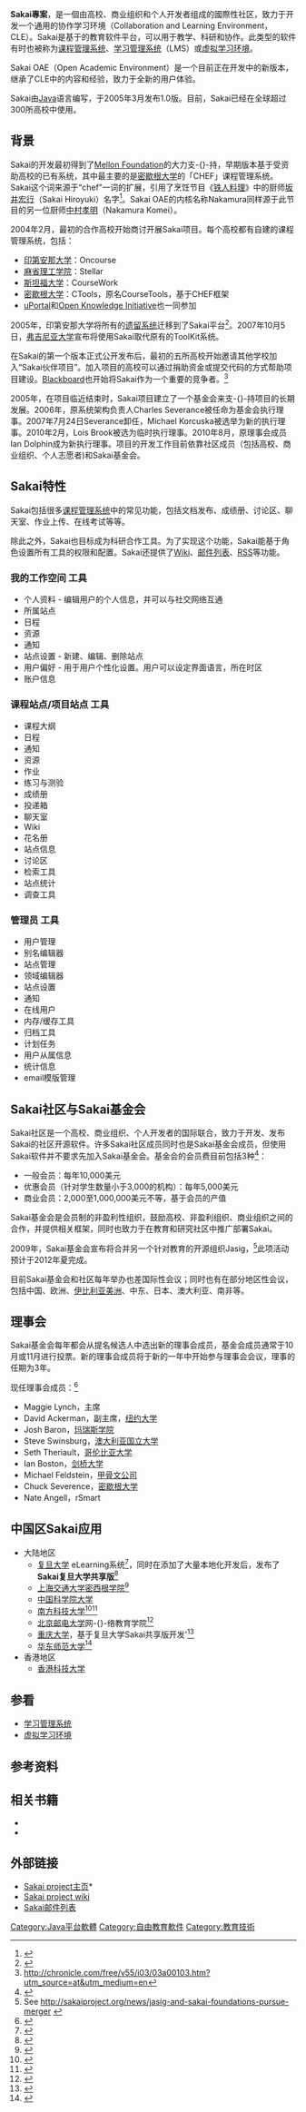 {{fansite|time=2020-04-17T05:02:21+00:00}}
{{NoteTA|G1=IT}}
{{Infobox Software
| name                   =
| logo                   =
| developer              = Sakai基金会
| latest release version = 19.3 {{release date|2019|10|11}}
| operating system       = [[跨平台|跨平台]]
| programming language   = [[Java|Java]]
| genre                  = [[课程管理系统|课程管理系统]]
| license                = [[Educational_Community_License|Educational Community License]]
| website                = http://www.sakaiproject.org  
}}

'''Sakai專案'''，是一個由高校、商业组织和个人开发者组成的國際性社区，致力于开发一个通用的协作学习环境（Collaboration and Learning Environment，CLE）。Sakai是基于{{link-en|教育社區授權|Educational Community License}}的教育软件平台，可以用于教学、科研和协作。此类型的软件有时也被称为[[课程管理系统|课程管理系统]]、[[学习管理系统|学习管理系统]]（LMS）或[[虚拟学习环境|虚拟学习环境]]。

Sakai OAE（Open Academic Environment）是一个目前正在开发中的新版本，继承了CLE中的内容和经验，致力于全新的用户体验。

Sakai由[[Java|Java]]语言编写，于2005年3月发布1.0版。目前，Sakai已经在全球超过300所高校中使用。

==背景==
Sakai的开发最初得到了[[Mellon_Foundation|Mellon Foundation]]的大力支-{}-持，早期版本基于受资助高校的已有系统，其中最主要的是[[密歇根大学|密歇根大学]]的「CHEF」课程管理系统。Sakai这个词来源于“chef”一词的扩展，引用了烹饪节目《[[铁人料理|铁人料理]]》中的厨师[[坂井宏行|坂井宏行]]（Sakai Hiroyuki）名字<ref>{{Cite web |url=http://confluence.sakaiproject.org/download/attachments/63340941/New+to+Sakai.pptx?version=1 |title=存档副本 |accessdate=2012-03-06 |archive-date=2012-02-24 |archive-url=https://web.archive.org/web/20120224044612/https://confluence.sakaiproject.org/download/attachments/63340941/New+to+Sakai.pptx?version=1 |dead-url=no }}</ref>。Sakai OAE的内核名称Nakamura同样源于此节目的另一位厨师[[中村孝明|中村孝明]]（Nakamura Komei）。

2004年2月，最初的合作高校开始商讨开展Sakai项目。每个高校都有自建的课程管理系统，包括：
* [[印第安那大学|印第安那大学]]：Oncourse
* [[麻省理工学院|麻省理工学院]]：Stellar
* [[斯坦福大学|斯坦福大学]]：CourseWork
* [[密歇根大学|密歇根大学]]：CTools，原名CourseTools，基于CHEF框架
* [[uPortal|uPortal]]和[[Open_Knowledge_Initiative|Open Knowledge Initiative]]也一同参加
2005年，印第安那大学将所有的[[遗留系统|遗留系统]]迁移到了Sakai平台<ref>{{Cite web |url=http://bugs.sakaiproject.org/confluence/display/winterconf2005/Blazing+a+Trail+-+Analysis+of+an+Ambitious+Rollout+at+Indiana+University+--+070 |title=存档副本 |accessdate=2012-03-06 |archive-date=2008-09-07 |archive-url=https://web.archive.org/web/20080907181044/http://bugs.sakaiproject.org/confluence/display/winterconf2005/Blazing+a+Trail+-+Analysis+of+an+Ambitious+Rollout+at+Indiana+University+--+070 |dead-url=no }}</ref>。2007年10月5日，[[弗吉尼亚大学|弗吉尼亚大学]]宣布将使用Sakai取代原有的ToolKit系统。

在Sakai的第一个版本正式公开发布后，最初的五所高校开始邀请其他学校加入“Sakai伙伴项目”。加入项目的高校可以通过捐助资金或提交代码的方式帮助项目建设。[[Blackboard|Blackboard]]也开始将Sakai作为一个重要的竞争者。<ref>http://chronicle.com/free/v55/i03/03a00103.htm?utm_source=at&utm_medium=en</ref>

2005年，在项目临近结束时，Sakai项目建立了一个基金会来支-{}-持项目的长期发展。2006年，原系统架构负责人Charles Severance被任命为基金会执行理事。2007年7月24日Severance卸任，Michael Korcuska被选举为新的执行理事。2010年2月，Lois Brook被选为临时执行理事。2010年8月，原理事会成员Ian Dolphin成为新执行理事。项目的开发工作目前依靠社区成员（包括高校、商业组织、个人志愿者)和Sakai基金会。

==Sakai特性==
Sakai包括很多[[课程管理系统|课程管理系统]]中的常见功能，包括文档发布、成绩册、讨论区、聊天室、作业上传、在线考试等等。 

除此之外，Sakai也目标成为科研合作工具。为了实现这个功能，Sakai能基于角色设置所有工具的权限和配置。Sakai还提供了[[Wiki|Wiki]]、[[邮件列表|邮件列表]]、[[RSS|RSS]]等功能。

===我的工作空间 工具===
* 个人资料 - 编辑用户的个人信息，并可以与社交网络互通
* 所属站点
* 日程
* 资源
* 通知
* 站点设置 - 新建、编辑、删除站点
* 用户偏好 - 用于用户个性化设置。用户可以设定界面语言，所在时区
* 账户信息

===课程站点/项目站点 工具===
* 课程大纲
* 日程
* 通知
* 资源
* 作业
* 练习与测验
* 成绩册
* 投递箱
* 聊天室
* Wiki
* 花名册
* 站点信息
* 讨论区
* 检索工具
* 站点统计
* 调查工具

===管理员 工具===
* 用户管理
* 别名编辑器
* 站点管理
* 领域编辑器
* 站点设置
* 通知
* 在线用户
* 内存/缓存工具
* 归档工具
* 计划任务
* 用户从属信息
* 统计信息
* email模版管理

== Sakai社区与Sakai基金会 ==
Sakai社区是一个高校、商业组织、个人开发者的国际联合，致力于开发、发布Sakai的社区开源软件。许多Sakai社区成员同时也是Sakai基金会成员，但使用Sakai软件并不要求先加入Sakai基金会。基金会的会员费目前包括3种<ref>{{cite web |url=http://www.sakaiproject.org/foundation-membership |title=存档副本 |accessdate=2012-03-07 |deadurl=yes |archiveurl=https://web.archive.org/web/20120221213837/http://sakaiproject.org/foundation-membership |archivedate=2012-02-21 }}</ref>：
* 一般会员：每年10,000美元
* 优惠会员（针对学生数量小于3,000的机构）：每年5,000美元
* 商业会员：2,000至1,000,000美元不等，基于会员的产值

Sakai基金会是会员制的非盈利性组织，鼓励高校、非盈利组织、商业组织之间的合作，并提供相关框架，同时也致力于在教育和研究社区中推广部署Sakai。

2009年，Sakai基金会宣布将合并另一个针对教育的开源组织Jasig，<ref>See http://sakaiproject.org/news/jasig-and-sakai-foundations-pursue-merger {{Wayback|url=http://sakaiproject.org/news/jasig-and-sakai-foundations-pursue-merger |date=20120425130353 }}</ref>此项活动预计于2012年夏完成。

目前Sakai基金会和社区每年举办也差国际性会议；同时也有在部分地区性会议，包括中国、欧洲、[[伊比利亚美洲|伊比利亚美洲]]、中东、日本、澳大利亚、南非等。

==理事会==
Sakai基金会每年都会从提名候选人中选出新的理事会成员，基金会成员通常于10月或11月进行投票。新的理事会成员将于新的一年中开始参与理事会会议，理事的任期为3年。

现任理事会成员：<ref>{{cite web |url=http://sakaiproject.org/node/2308 |title=存档副本 |accessdate=2012-03-06 |deadurl=yes |archiveurl=https://web.archive.org/web/20120510040557/http://www.sakaiproject.org/node/2308 |archivedate=2012-05-10 }}</ref> 
*Maggie Lynch，主席
*David Ackerman，副主席，[[纽约大学|纽约大学]]
*Josh Baron，[[玛瑞斯学院|玛瑞斯学院]]
*Steve Swinsburg，[[澳大利亚国立大学|澳大利亚国立大学]]
*Seth Theriault，[[哥伦比亚大学|哥伦比亚大学]]
*Ian Boston，[[剑桥大学|剑桥大学]]
*Michael Feldstein，[[甲骨文公司|甲骨文公司]]
*Chuck Severence，[[密歇根大学|密歇根大学]]
*Nate Angell，rSmart

== 中国区Sakai应用 ==
* 大陆地区 
**[[复旦大学|复旦大学]] eLearning系统<ref>{{Cite web |url=http://elearning.fudan.edu.cn/ |title=存档副本 |accessdate=2020-09-26 |archive-date=2020-04-26 |archive-url=https://web.archive.org/web/20200426211353/https://elearning.fudan.edu.cn/ |dead-url=no }}</ref>，同时在添加了大量本地化开发后，发布了'''Sakai复旦大学共享版'''<ref>{{Cite web |url=http://sakai.fudan.edu.cn/ |title=存档副本 |accessdate=2020-09-26 |archive-date=2012-11-05 |archive-url=https://web.archive.org/web/20121105154934/http://sakai.fudan.edu.cn/ |dead-url=no }}</ref>
** [[上海交通大学密西根学院|上海交通大学密西根学院]]<ref>{{Cite web |url=http://sakai.umji.sjtu.edu.cn/portal |title=存档副本 |accessdate=2012-07-11 |archive-date=2012-06-14 |archive-url=https://web.archive.org/web/20120614064244/http://sakai.umji.sjtu.edu.cn/portal |dead-url=yes }}</ref>
** [[中国科学院大学|中国科学院大学]]
** [[南方科技大学|南方科技大学]]<ref>{{Cite web |url=http://learning.sustc.edu.cn/ |title=存档副本 |accessdate=2017-09-06 |archive-date=2014-05-06 |archive-url=https://archive.is/20140506000334/http://learning.sustc.edu.cn/ |dead-url=no }}</ref><ref>{{Cite web|url=https://sakai.sustc.edu.cn/|accessdate=2019-01-18|work=sakai.sustc.edu.cn|title=存档副本|archive-url=https://web.archive.org/web/20190119120838/https://sakai.sustc.edu.cn/|archive-date=2019-01-19|dead-url=yes}}</ref>
** [[北京邮电大学|北京邮电大学]]网-{}-络教育学院<ref>{{Cite web |url=http://jx2.buptnu.com.cn/portal |title=存档副本 |accessdate=2012-03-07 |archive-date=2011-10-31 |archive-url=https://web.archive.org/web/20111031025711/http://jx2.buptnu.com.cn/portal/ |dead-url=no }}</ref>
**[[重庆大学|重庆大学]]，基于复旦大学Sakai共享版开发'<ref>{{Cite web |url=http://sakai.cqu.edu.cn/portal |title=存档副本 |accessdate=2015-09-27 |archive-date=2015-09-28 |archive-url=https://web.archive.org/web/20150928204455/http://sakai.cqu.edu.cn/portal |dead-url=no }}</ref>
**[[华东师范大学|华东师范大学]]<ref>{{Cite web |url=http://202.120.83.155/portal |title=存档副本 |accessdate=2015-09-27 |archive-date=2015-09-28 |archive-url=https://web.archive.org/web/20150928182826/http://202.120.83.155/portal |dead-url=no }}</ref>
* 香港地区
** [[香港科技大学|香港科技大学]]

== 参看 ==
* [[学习管理系统|学习管理系统]]
* [[虚拟学习环境|虚拟学习环境]]

== 参考资料 ==
<references/>

==相关书籍==
{{refbegin}}
* {{cite book
 |first1       = Michael
 |last1        = Korcuska
 |first2       = Alan Mark
 |last2        = Berg
 |date         = June 10, 2009
 |title        = Sakai Courseware Management: The Official Guide
 |publisher    = [[Packt|Packt Publishing]]
 |edition      = 1st
 |pages        = 504
 |isbn         = 1847199402
 |url          = http://www.packtpub.com/sakai-courseware-management-the-official-guide
 |access-date  = 2012-03-06
 |archive-url  = https://web.archive.org/web/20090820045258/http://www.packtpub.com/sakai-courseware-management-the-official-guide
 |archive-date = 2009-08-20
 |dead-url     = yes
}}
* {{cite book
 |first1       = Alan
 |last1        = Berg
 |first2       = Ian
 |last2        = Dolphin
 |date         = July 5, 2011
 |title        = Sakai CLE Courseware Management: The Official Guide
 |publisher    = [[Packt|Packt Publishing]]
 |edition      = 1st
 |pages        = 456
 |isbn         = 1849515425
 |url          = http://www.packtpub.com/sakai-cle-courseware-management-for-elearning-research/book
 |access-date  = 2013-09-16
 |archive-date = 2013-12-07
 |archive-url  = https://web.archive.org/web/20131207062708/http://www.packtpub.com/sakai-cle-courseware-management-for-elearning-research/book
 |dead-url     = no
}}
{{refend}}

==外部链接==
* [http://www.sakaiproject.org/ Sakai project主页]* {{Wayback|url=http://www.sakaiproject.org/ |date=20120404000537 }}
* [https://confluence.sakaiproject.org/display/CONF/Welcome+to+the+Sakai+wiki Sakai project wiki]{{Wayback|url=https://confluence.sakaiproject.org/display/CONF/Welcome+to+the+Sakai+wiki |date=20120308161525 }}
* [https://web.archive.org/web/20101130121656/http://sakaiproject.org/mail-list-archives Sakai邮件列表]

[[Category:Java平台軟體|Category:Java平台軟體]]
[[Category:自由教育軟件|Category:自由教育軟件]]
[[Category:教育技術|Category:教育技術]]